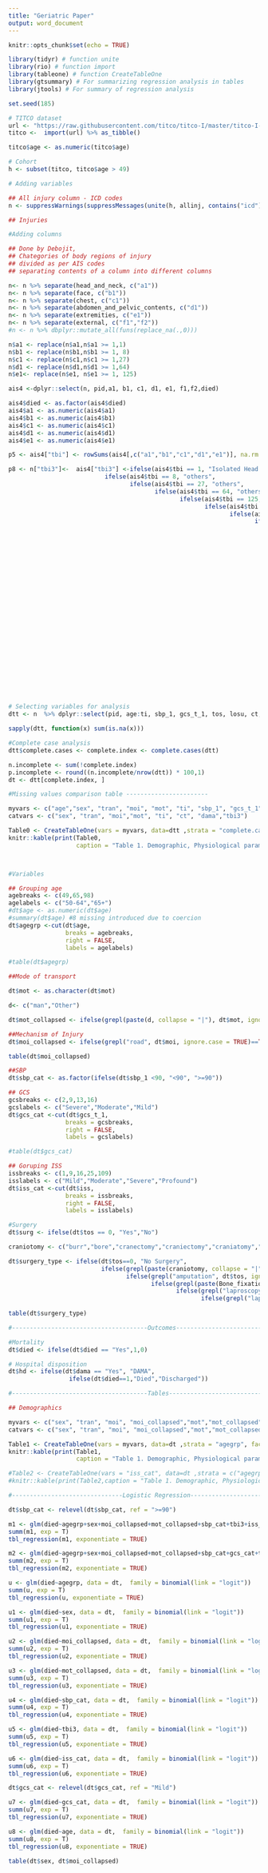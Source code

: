 ```yaml
---
title: "Geriatric Paper"
output: word_document
---
```


```r
knitr::opts_chunk$set(echo = TRUE)

library(tidyr) # function unite 
library(rio) # function import
library(tableone) # function CreateTableOne
library(gtsummary) # For summarizing regression analysis in tables
library(jtools) # For summary of regression analysis

```

```r

set.seed(185)

# TITCO dataset
url <- "https://raw.githubusercontent.com/titco/titco-I/master/titco-I-full-dataset-v1.csv"
titco <-  import(url) %>% as_tibble()

titco$age <- as.numeric(titco$age)

# Cohort
h <- subset(titco, titco$age > 49)

# Adding variables

## All injury column - ICD codes
n <- suppressWarnings(suppressMessages(unite(h, allinj, contains("icd"), sep = ",", remove = FALSE)))

## Injuries

#Adding columns

## Done by Debojit,
## Chategories of body regions of injury 
## divided as per AIS codes
## separating contents of a column into different columns

n<- n %>% separate(head_and_neck, c("a1"))
n<- n %>% separate(face, c("b1"))
n<- n %>% separate(chest, c("c1"))
n<- n %>% separate(abdomen_and_pelvic_contents, c("d1"))
n<- n %>% separate(extremities, c("e1"))
n<- n %>% separate(external, c("f1","f2"))
#n <- n %>% dbplyr::mutate_all(funs(replace_na(.,0)))

n$a1 <- replace(n$a1,n$a1 >= 1,1)
n$b1 <- replace(n$b1,n$b1 >= 1, 8)
n$c1 <- replace(n$c1,n$c1 >= 1,27)
n$d1 <- replace(n$d1,n$d1 >= 1,64)
n$e1<- replace(n$e1, n$e1 >= 1, 125)

ais4 <-dplyr::select(n, pid,a1, b1, c1, d1, e1, f1,f2,died)

ais4$died <- as.factor(ais4$died)
ais4$a1 <- as.numeric(ais4$a1)
ais4$b1 <- as.numeric(ais4$b1)
ais4$c1 <- as.numeric(ais4$c1)
ais4$d1 <- as.numeric(ais4$d1)
ais4$e1 <- as.numeric(ais4$e1)

p5 <- ais4["tbi"] <- rowSums(ais4[,c("a1","b1","c1","d1","e1")], na.rm = T)

p8 <- n["tbi3"]<-  ais4["tbi3"] <-ifelse(ais4$tbi == 1, "Isolated Head Injury",
                           ifelse(ais4$tbi == 8, "others",
                                  ifelse(ais4$tbi == 27, "others",
                                         ifelse(ais4$tbi == 64, "others",
                                                ifelse(ais4$tbi == 125,"others",
                                                       ifelse(ais4$tbi == 9, "Head and others",
                                                              ifelse(ais4$tbi == 28, "Head and others",
                                                                     ifelse(ais4$tbi == 65, "Head and others",
                                                                            ifelse(ais4$tbi == 126, "Head and others",
                                                                                   ifelse(ais4$tbi == 35, "others",
                                                                                          ifelse(ais4$tbi == 72, "others",
                                                                                                 ifelse(ais4$tbi == 91, "others",
                                                                                                        ifelse(ais4$tbi == 133, "others",
                                                                                                               ifelse(ais4$tbi == 152 , "others",
                                                                                                                      ifelse(ais4$tbi == 189, "others",
                                                                                        
                                                                                          ifelse(ais4$tbi == 36, "Head and others",
                                                                                                 ifelse(ais4$tbi == 92, "Head and others",
                                                                                                        ifelse(ais4$tbi == 190, "Head and others",
                                                                                                        ifelse(ais4$tbi == 99, "others",
                                                                                                               ifelse(ais4$tbi == 197, "others",
                                                                                                               ifelse(ais4$tbi == 134, "Head and others",
                                                                                                                      ifelse(ais4$tbi == 153, "Head and others",
                                                                                                                             ifelse(ais4$tbi == 216, "others",
                                                                                                                             ifelse(ais4$tbi== 160, "others",
                                                                                                                                    ifelse(ais4$tbi == 161, "Head and others",
                                                                                                                                           ifelse(ais4$tbi == 198, "Head and others",
                                                                                                                                                  ifelse(ais4$tbi ==217, "Head and others",
                                                                                                                                                         ifelse(ais4$tbi== 224, "others",
                                                                                                                                                                ifelse(ais4$tbi == 225, "Head and others", NA )))))))
                                                                                                                      ))))))))))))))))))))))

# Selecting variables for analysis
dtt <- n  %>% dplyr::select(pid, age:ti, sbp_1, gcs_t_1, tos, losu, ct, fast, xray, dama, dodd, todd, iss, niss, died, allinj, tbi3)

sapply(dtt, function(x) sum(is.na(x)))

#Complete case analysis
dtt$complete.cases <- complete.index <- complete.cases(dtt)

n.incomplete <- sum(!complete.index)
p.incomplete <- round((n.incomplete/nrow(dtt)) * 100,1)
dt <- dtt[complete.index, ]

#Missing values comparison table -----------------------

myvars <- c("age","sex", "tran", "moi", "mot", "ti", "sbp_1", "gcs_t_1" , "losu", "ct", "dama",  "iss", "niss", "tbi3","complete.cases")
catvars <- c("sex", "tran", "moi","mot", "ti", "ct", "dama","tbi3")

Table0 <- CreateTableOne(vars = myvars, data=dtt ,strata = "complete.cases", factorVars = catvars)
knitr::kable(print(Table0,
                   caption = "Table 1. Demographic, Physiological parameters, Injury Characteristics", showAllLevels = TRUE, printToggle = FALSE, varLabels = TRUE))



#Variables

## Grouping age
agebreaks <- c(49,65,98)
agelabels <- c("50-64","65+")
#dt$age <- as.numeric(dt$age)
#summary(dt$age) #8 missing introduced due to coercion
dt$agegrp <-cut(dt$age,
                breaks = agebreaks,
                right = FALSE,
                labels = agelabels)

#table(dt$agegrp)

##Mode of transport

dt$mot <- as.character(dt$mot)

d<- c("man","Other")

dt$mot_collapsed <- ifelse(grepl(paste(d, collapse = "|"), dt$mot, ignore.case = TRUE)==TRUE,"Other", dt$mot)

##Mechanism of Injury
dt$moi_collapsed <- ifelse(grepl("road", dt$moi, ignore.case = TRUE)==TRUE,"Road Traffic Accident", dt$moi)

table(dt$moi_collapsed)

##SBP
dt$sbp_cat <- as.factor(ifelse(dt$sbp_1 <90, "<90", ">=90"))

## GCS
gcsbreaks <- c(2,9,13,16)
gcslabels <- c("Severe","Moderate","Mild")
dt$gcs_cat <-cut(dt$gcs_t_1,
                breaks = gcsbreaks,
                right = FALSE,
                labels = gcslabels)

#table(dt$gcs_cat)

## Goruping ISS 
issbreaks <- c(1,9,16,25,109)
isslabels <- c("Mild","Moderate","Severe","Profound")
dt$iss_cat <-cut(dt$iss,
                breaks = issbreaks,
                right = FALSE,
                labels = isslabels)

#Surgery
dt$surg <- ifelse(dt$tos == 0, "Yes","No")

craniotomy <- c("burr","bore","cranectomy","craniectomy","craniatomy","craniotomy","CRANIOTOMY")

dt$surgery_type <- ifelse(dt$tos==0, "No Surgery",
                          ifelse(grepl(paste(craniotomy, collapse = "|"), dt$tos, ignore.case = TRUE)==TRUE, "Craniotomy",
                                 ifelse(grepl("amputation", dt$tos, ignore.case = TRUE)==TRUE, "Amputation",
                                        ifelse(grepl(paste(Bone_fixation,collapse = "|"), dt$tos, ignore.case = TRUE)==TRUE, "Bone Fixation",
                                               ifelse(grepl("laproscopy", dt$tos, ignore.case = TRUE)==TRUE, "Laproscopy",
                                                      ifelse(grepl("laprotomy", dt$tos, ignore.case = TRUE)==TRUE,"Laprotomy","Others"))))))
                            
table(dt$surgery_type)

#--------------------------------------Outcomes---------------------------------------

#Mortality
dt$died <- ifelse(dt$died == "Yes",1,0)

# Hospital disposition
dt$hd <- ifelse(dt$dama == "Yes", "DAMA",
                 ifelse(dt$died==1,"Died","Discharged"))

#--------------------------------------Tables---------------------------------------

## Demographics

myvars <- c("sex", "tran", "moi", "moi_collapsed","mot","mot_collapsed", "ti", "sbp_1","sbp_cat", "gcs_t_1" , "gcs_cat" ,  "ct", "fast", "xray","tbi3", "iss" , "iss_cat", "surg", "surgery_type", "hd")
catvars <- c("sex", "tran", "moi", "moi_collapsed","mot","mot_collapsed", "ti", "sbp_cat", "gcs_cat", "ct", "fast", "xray","tbi3", "iss_cat" , "surgery_type", "surg", "hd")

Table1 <- CreateTableOne(vars = myvars, data=dt ,strata = "agegrp", factorVars = catvars)
knitr::kable(print(Table1,
                   caption = "Table 1. Demographic, Physiological parameters, Injury Characteristics", showAllLevels = TRUE, printToggle = FALSE, varLabels = TRUE))

#Table2 <- CreateTableOne(vars = "iss_cat", data=dt ,strata = c("agegrp","moi_collapsed"), factorVars = "iss_cat")
#knitr::kable(print(Table2,caption = "Table 1. Demographic, Physiological parameters, Injury Characteristics", showAllLevels = TRUE, printToggle = FALSE, varLabels = TRUE))

#-------------------------------Logistic Regression-----------------------------------

dt$sbp_cat <- relevel(dt$sbp_cat, ref = ">=90")

m1 <- glm(died~agegrp+sex+moi_collapsed+mot_collapsed+sbp_cat+tbi3+iss_cat, data = dt,  family = binomial(link = "logit"))
summ(m1, exp = T)
tbl_regression(m1, exponentiate = TRUE)

m2 <- glm(died~agegrp+sex+moi_collapsed+mot_collapsed+sbp_cat+gcs_cat+tbi3+iss_cat, data = dt,  family = binomial(link = "logit"))
summ(m2, exp = T)
tbl_regression(m2, exponentiate = TRUE)

u <- glm(died~agegrp, data = dt,  family = binomial(link = "logit"))
summ(u, exp = T)
tbl_regression(u, exponentiate = TRUE)

u1 <- glm(died~sex, data = dt,  family = binomial(link = "logit"))
summ(u1, exp = T)
tbl_regression(u1, exponentiate = TRUE)

u2 <- glm(died~moi_collapsed, data = dt,  family = binomial(link = "logit"))
summ(u2, exp = T)
tbl_regression(u2, exponentiate = TRUE)

u3 <- glm(died~mot_collapsed, data = dt,  family = binomial(link = "logit"))
summ(u3, exp = T)
tbl_regression(u3, exponentiate = TRUE)

u4 <- glm(died~sbp_cat, data = dt,  family = binomial(link = "logit"))
summ(u4, exp = T)
tbl_regression(u4, exponentiate = TRUE)

u5 <- glm(died~tbi3, data = dt,  family = binomial(link = "logit"))
summ(u5, exp = T)
tbl_regression(u5, exponentiate = TRUE)

u6 <- glm(died~iss_cat, data = dt,  family = binomial(link = "logit"))
summ(u6, exp = T)
tbl_regression(u6, exponentiate = TRUE)

dt$gcs_cat <- relevel(dt$gcs_cat, ref = "Mild")

u7 <- glm(died~gcs_cat, data = dt,  family = binomial(link = "logit"))
summ(u7, exp = T)
tbl_regression(u7, exponentiate = TRUE)

u8 <- glm(died~age, data = dt,  family = binomial(link = "logit"))
summ(u8, exp = T)
tbl_regression(u8, exponentiate = TRUE)

table(dt$sex, dt$moi_collapsed)


```
